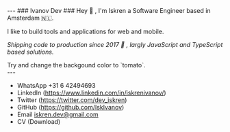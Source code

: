 
<TranslationComponent/>
---
### Ivanov Dev ###
Hey 👋 , I'm Iskren a Software Engineer based in Amsterdam 🇳🇱. 
<p style={{margin: 0}}>I like to build tools and applications for web and mobile.</p>
<p style={{margin: 0}}><i>Shipping code to production since 2017 <span className="text-3xl">🚢</span> , largly JavaScript and TypeScript based solutions.</i></p>
<div style={{padding: '1rem', backgroundColor: 'violet'}}>
  Try and change the backgound color to `tomato`.
</div>
<TimelineWrapper />
---

- WhatsApp +31 6 42494693
- LinkedIn (https://www.linkedin.com/in/iskrenivanov/)
- Twitter (https://twitter.com/dev_iskren)
- GitHub (https://github.com/IskIvanov)
- Email iskren.dev@gmail.com
- CV <Link href="/static/resume.pdf">(Download)</Link>
